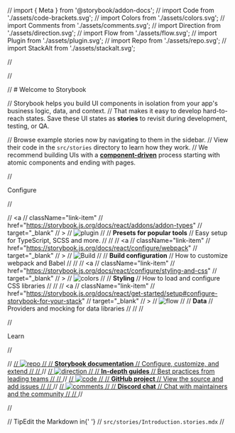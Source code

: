 // import { Meta } from '@storybook/addon-docs';
// import Code from './assets/code-brackets.svg';
// import Colors from './assets/colors.svg';
// import Comments from './assets/comments.svg';
// import Direction from './assets/direction.svg';
// import Flow from './assets/flow.svg';
// import Plugin from './assets/plugin.svg';
// import Repo from './assets/repo.svg';
// import StackAlt from './assets/stackalt.svg';

// <Meta title="Example/Introduction" />

// <style>{`
//   .subheading {
//     --mediumdark: '#999999';
//     font-weight: 900;
//     font-size: 13px;
//     color: #999;
//     letter-spacing: 6px;
//     line-height: 24px;
//     text-transform: uppercase;
//     margin-bottom: 12px;
//     margin-top: 40px;
//   }

//   .link-list {
//     display: grid;
//     grid-template-columns: 1fr;
//     grid-template-rows: 1fr 1fr;
//     row-gap: 10px;
//   }

//   @media (min-width: 620px) {
//     .link-list {
//       row-gap: 20px;
//       column-gap: 20px;
//       grid-template-columns: 1fr 1fr;
//     }
//   }

//   @media all and (-ms-high-contrast:none) {
//   .link-list {
//       display: -ms-grid;
//       -ms-grid-columns: 1fr 1fr;
//       -ms-grid-rows: 1fr 1fr;
//     }
//   }

//   .link-item {
//     display: block;
//     padding: 20px 30px 20px 15px;
//     border: 1px solid #00000010;
//     border-radius: 5px;
//     transition: background 150ms ease-out, border 150ms ease-out, transform 150ms ease-out;
//     color: #333333;
//     display: flex;
//     align-items: flex-start;
//   }

//   .link-item:hover {
//     border-color: #1EA7FD50;
//     transform: translate3d(0, -3px, 0);
//     box-shadow: rgba(0, 0, 0, 0.08) 0 3px 10px 0;
//   }

//   .link-item:active {
//     border-color: #1EA7FD;
//     transform: translate3d(0, 0, 0);
//   }

//   .link-item strong {
//     font-weight: 700;
//     display: block;
//     margin-bottom: 2px;
//   }
  
//   .link-item img {
//     height: 40px;
//     width: 40px;
//     margin-right: 15px;
//     flex: none;
//   }

//   .link-item span {
//     font-size: 14px;
//     line-height: 20px;
//   }

//   .tip {
//     display: inline-block;
//     border-radius: 1em;
//     font-size: 11px;
//     line-height: 12px;
//     font-weight: 700;
//     background: #E7FDD8;
//     color: #66BF3C;
//     padding: 4px 12px;
//     margin-right: 10px;
//     vertical-align: top;
//   }

//   .tip-wrapper {
//     font-size: 13px;
//     line-height: 20px;
//     margin-top: 40px;
//     margin-bottom: 40px;
//   }

//   .tip-wrapper code {
//     font-size: 12px;
//     display: inline-block;
//   }

  
// `}</style>

// # Welcome to Storybook

// Storybook helps you build UI components in isolation from your app's business logic, data, and context.
// That makes it easy to develop hard-to-reach states. Save these UI states as **stories** to revisit during development, testing, or QA.

// Browse example stories now by navigating to them in the sidebar.
// View their code in the `src/stories` directory to learn how they work.
// We recommend building UIs with a [**component-driven**](https://componentdriven.org) process starting with atomic components and ending with pages.

// <div className="subheading">Configure</div>

// <div className="link-list">
//   <a
//     className="link-item"
//     href="https://storybook.js.org/docs/react/addons/addon-types"
//     target="_blank"
//   >
//     <img src={Plugin} alt="plugin" />
//     <span>
//       <strong>Presets for popular tools</strong>
//       Easy setup for TypeScript, SCSS and more.
//     </span>
//   </a>
//   <a
//     className="link-item"
//     href="https://storybook.js.org/docs/react/configure/webpack"
//     target="_blank"
//   >
//     <img src={StackAlt} alt="Build" />
//     <span>
//       <strong>Build configuration</strong>
//       How to customize webpack and Babel
//     </span>
//   </a>
//   <a
//     className="link-item"
//     href="https://storybook.js.org/docs/react/configure/styling-and-css"
//     target="_blank"
//   >
//     <img src={Colors} alt="colors" />
//     <span>
//       <strong>Styling</strong>
//       How to load and configure CSS libraries
//     </span>
//   </a>
//   <a
//     className="link-item"
//     href="https://storybook.js.org/docs/react/get-started/setup#configure-storybook-for-your-stack"
//     target="_blank"
//   >
//     <img src={Flow} alt="flow" />
//     <span>
//       <strong>Data</strong>
//       Providers and mocking for data libraries
//     </span>
//   </a>
// </div>

// <div className="subheading">Learn</div>

// <div className="link-list">
//   <a className="link-item" href="https://storybook.js.org/docs" target="_blank">
//     <img src={Repo} alt="repo" />
//     <span>
//       <strong>Storybook documentation</strong>
//       Configure, customize, and extend
//     </span>
//   </a>
//   <a className="link-item" href="https://storybook.js.org/tutorials/" target="_blank">
//     <img src={Direction} alt="direction" />
//     <span>
//       <strong>In-depth guides</strong>
//       Best practices from leading teams
//     </span>
//   </a>
//   <a className="link-item" href="https://github.com/storybookjs/storybook" target="_blank">
//     <img src={Code} alt="code" />
//     <span>
//       <strong>GitHub project</strong>
//       View the source and add issues
//     </span>
//   </a>
//   <a className="link-item" href="https://discord.gg/storybook" target="_blank">
//     <img src={Comments} alt="comments" />
//     <span>
//       <strong>Discord chat</strong>
//       Chat with maintainers and the community
//     </span>
//   </a>
// </div>

// <div className="tip-wrapper">
//   <span className="tip">Tip</span>Edit the Markdown in{' '}
//   <code>src/stories/Introduction.stories.mdx</code>
// </div>
